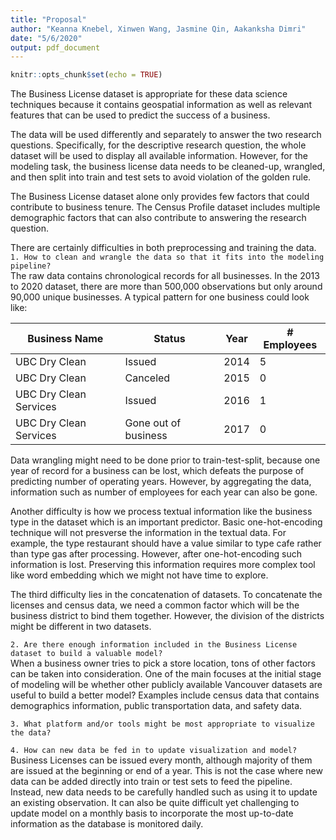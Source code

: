 ```yaml
---
title: "Proposal"
author: "Keanna Knebel, Xinwen Wang, Jasmine Qin, Aakanksha Dimri"
date: "5/6/2020"
output: pdf_document
---
```


```r
knitr::opts_chunk$set(echo = TRUE)
```

The Business License dataset is appropriate for these data science techniques because it contains geospatial information as well as relevant features that can be used to predict the success of a business.

The data will be used differently and separately to answer the two research questions. Specifically, for the descriptive research question, the whole dataset will be used to display all available information. However, for the modeling task, the business license data needs to be cleaned-up, wrangled, and then split into train and test sets to avoid violation of the golden rule.


The Business License dataset alone only provides few factors that could contribute to business tenure. The Census Profile dataset includes multiple demographic factors that can also contribute to answering the research question.

There are certainly difficulties in both preprocessing and training the data.  
`1. How to clean and wrangle the data so that it fits into the modeling pipeline?`  
The raw data contains chronological records for all businesses. In the 2013 to 2020 dataset, there are more than 500,000 observations but only around 90,000 unique businesses. A typical pattern for one business could look like:  

|Business Name   |Status   |Year   | # Employees|
|---|---|---|---|
|UBC Dry Clean   |Issued   |2014   |5 |
|UBC Dry Clean   |Canceled   |2015   |0 |
|UBC Dry Clean Services   |Issued   |2016   |1 |
|UBC Dry Clean Services  |Gone out of business   |2017   |0|

Data wrangling might need to be done prior to train-test-split, because one year of record for a business can be lost, which defeats the purpose of predicting number of operating years. However, by aggregating the data, information such as number of employees for each year can also be gone.

Another difficulty is how we process textual information like the business type in the dataset which is an important predictor. Basic one-hot-encoding technique will not presverse the information in the textual data. For example, the type restaurant should have a value similar to type cafe rather than type gas after processing. However, after one-hot-encoding such information is lost. Preserving this information requires more complex tool like word embedding which we might not have time to explore.

The third difficulty lies in the concatenation of datasets. To concatenate the licenses and census data, we need a common factor which will be the business district to bind them together. However, the division of the districts might be different in two datasets.


`2. Are there enough information included in the Business License dataset to build a valuable model?`  
When a business owner tries to pick a store location, tons of other factors can be taken into consideration. One of the main focuses at the initial stage of modeling will be whether other publicly available Vancouver datasets are useful to build a better model? Examples include census data that contains demographics information, public transportation data, and safety data.

`3. What platform and/or tools might be most appropriate to visualize the data?`  


`4. How can new data be fed in to update visualization and model?`  
Business Licenses can be issued every month, although majority of them are issued at the beginning or end of a year. This is not the case where new data can be added directly into train or test sets to feed the pipeline. Instead, new data needs to be carefully handled such as using it to update an existing observation. It can also be quite difficult yet challenging to update model on a monthly basis to incorporate the most up-to-date information as the database is monitored daily.